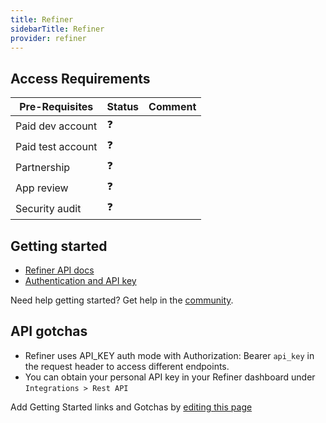 ```yaml
---
title: Refiner
sidebarTitle: Refiner
provider: refiner
---
```



<Overview />
<PreBuiltTooling provider={providers[pageMetadata.provider]} />
<PreBuiltUseCases />

## Access Requirements
| Pre-Requisites | Status | Comment|
| - | - | - |
| Paid dev account | ❓ |  |
| Paid test account | ❓ |  |
| Partnership | ❓ | |
| App review | ❓ |  |
| Security audit | ❓ | |



## Getting started

-   [Refiner API docs](https://refiner.io/docs/api/)
-   [Authentication and API key](https://refiner.io/docs/api/#authentication)

<Tip>Need help getting started? Get help in the [community](https://nango.dev/slack).</Tip>

## API gotchas

- Refiner uses API_KEY auth mode with Authorization: Bearer `api_key` in the request header to access different endpoints.
- You can obtain your personal API key in your Refiner dashboard under `Integrations > Rest API`

<Note>Add Getting Started links and Gotchas by [editing this page](https://github.com/nangohq/nango/tree/master/docs-v2/integrations/all/refiner.mdx)</Note>